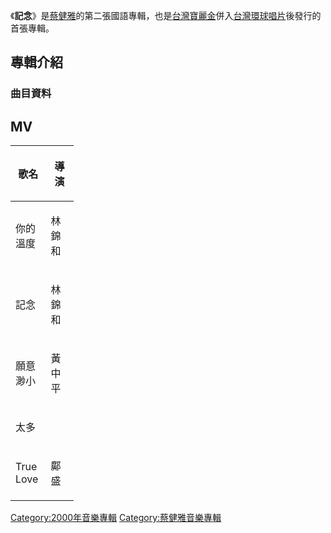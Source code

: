 {{Infobox album
| name       = 記念
| type       = [[專輯|專輯]]
| artist     = [[蔡健雅|蔡健雅]]
| cover      = 
| released   = 2000年3月23日
| recorded   = 
| length     = 
| genre      = [[國語流行音樂|國語流行音樂]]
| label      = [[台灣環球唱片|環球音樂]]
| producer   = 
<!-- 未知參數 | number     = 10 -->
| reviews    = 
| prev_title = Luck
| prev_year  = 1999
| next_title = [[I_Do_Believe|I Do Believe]]
| next_year  = 2001
}}
《'''記念'''》是[[蔡健雅|蔡健雅]]的第二張國語專輯，也是[[寶麗金_(臺灣)|台灣寶麗金]]併入[[台灣環球唱片|台灣環球唱片]]後發行的首張專輯。

==專輯介紹==
===曲目資料===
{{Tracklist
| collapsed = 
| headline = 
| font_size = 
| total_length = 

| all_writing = 
| all_music = 
| all_lyrics = 
| all_arranger = 
| all_producer = 
| all_except = 

| extra_column = 

| title1 = 你的溫度
| note1 = 
| longnote1 = 
| music1 = 袁惟仁
| lyrics1 = [[袁惟仁|袁惟仁]]
| arranger1 = 江建民
| producer1 = 袁惟仁
| extra1 = 
| length1 = 

| title2 = 記念
| note2 = 
| longnote2 = 
| music2 = 蔡健雅
| lyrics2 = [[姚謙|姚謙]]
| arranger2 = Adam Lee
| producer2 = Adam Lee
| extra2 = 
| length2 = 

| title3 = 太多
| note3 = 
| longnote3 = 
| music3 = 蔡健雅
| lyrics3 = 蔡健雅
| arranger3 = Bernhard 'Lupo' Groinig
| producer3 = Bernhard 'Lupo' Groinig
| extra3 = 
| length3 = 

| title4 = 願意渺小
| note4 = 
| longnote4 = 
| music4 = [[陳偉_(音樂人)|陳偉]]
| lyrics4 = 于光中
| arranger4 = 陳偉
| producer4 = 陳偉
| extra4 = 
| length4 = 

| title5 = 天之美
| note5 = 
| longnote5 = 
| music5 = 童孔
| lyrics5 = 童孔
| arranger5 = Bernhard 'Lupo' Groinig
| producer5 = Bernhard 'Lupo' Groinig
| extra5 = 
| length5 = 

| title6 = 好想放假
| note6 = 
| longnote6 = 
| music6 = 蔡健雅
| lyrics6 = [[徐世珍|徐世珍]]
| arranger6 = Bernhard 'Lupo' Groinig
| producer6 = Bernhard 'Lupo' Groinig
| extra6 = 
| length6 = 

| title7 = True Love
| note7 = 
| longnote7 = 
| music7 = 蔡健雅
| lyrics7 = 姚謙
| arranger7 = Bernhard 'Lupo' Groinig<br>Peter J. Roberts
| producer7 = Bernhard 'Lupo' Groinig
| extra7 = 
| length7 = 

| title8 = 體會
| note8 = 
| longnote8 = 
| music8 = 蔡健雅
| lyrics8 = [[易桀齊|易齊]]
| arranger8 = 蔡健雅
| producer8 = 蔡健雅
| extra8 = 
| length8 = 

| title9 = 伸伸懶腰
| note9 = 
| longnote9 = 
| music9 = 蔡健雅
| lyrics9 = 陳靜楠
| arranger9 = Joshua Wan
| producer9 = Joshua Wan
| extra9 = 
| length9 = 

| title10 = 漂亮一點
| note10 = 
| longnote10 = 
| music10 = [[王治平_(作曲家)|王治平]]
| lyrics10 = 楊黎蘇
| arranger10 = 陳偉
| producer10 = 陳偉
| extra10 = 
| length10 = 

}}

[[Category:2000年音樂專輯|Category:2000年音樂專輯]]
[[Category:蔡健雅音樂專輯|Category:蔡健雅音樂專輯]]

==MV==
{| class="wikitable plainrowheaders" width=50%
|-
! scope="col" width=10%| 歌名
! scope="col" width=30%| 導演
|-
|你的溫度
|林錦和
|-
|記念
|林錦和
|-
|願意渺小
|黃中平
|-
|太多
|
|-
|True Love
|鄺盛
|}